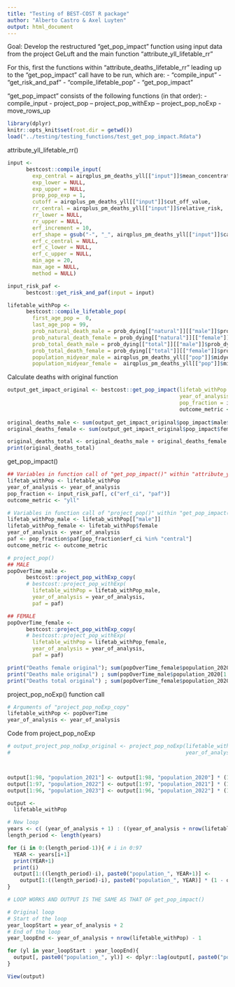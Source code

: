 ```yaml
---
title: "Testing of BEST-COST R package"
author: "Alberto Castro & Axel Luyten"
output: html_document
---
```

Goal:
Develop the restructured "get_pop_impact" function using input data from the project GeLuft and the main function "attribute_yll_lifetable_rr"

For this, first the functions within "attribute_deaths_lifetable_rr" leading up to the 
"get_pop_impact" call have to be run, which are:
- "compile_input"
- "get_risk_and_paf"
- "compile_lifetable_pop"
- "get_pop_impact"

"get_pop_impact" consists of the following functions (in that order):
- compile_input
- project_pop
-- project_pop_withExp
-- project_pop_noExp
- move_rows_up


```r
library(dplyr)
knitr::opts_knit$set(root.dir = getwd()) 
load("../testing/testing_functions/test_get_pop_impact.Rdata")
```

attribute_yll_lifetable_rr()
```r
input <-
      bestcost::compile_input(
        exp_central = airqplus_pm_deaths_yll[["input"]]$mean_concentration, 
        exp_lower = NULL, 
        exp_upper = NULL,
        prop_pop_exp = 1,
        cutoff = airqplus_pm_deaths_yll[["input"]]$cut_off_value,
        rr_central = airqplus_pm_deaths_yll[["input"]]$relative_risk,
        rr_lower = NULL, 
        rr_upper = NULL,
        erf_increment = 10, 
        erf_shape = gsub("-", "_", airqplus_pm_deaths_yll[["input"]]$calculation_method),
        erf_c_central = NULL, 
        erf_c_lower = NULL, 
        erf_c_upper = NULL,
        min_age = 20,
        max_age = NULL,
        method = NULL)

input_risk_paf <-
      bestcost::get_risk_and_paf(input = input)

lifetable_withPop <-
      bestcost::compile_lifetable_pop(
        first_age_pop =  0,
        last_age_pop = 99,
        prob_natural_death_male = prob_dying[["natural"]][["male"]]$prob_dying,
        prob_natural_death_female = prob_dying[["natural"]][["female"]]$prob_dying,
        prob_total_death_male = prob_dying[["total"]][["male"]]$prob_dying,
        prob_total_death_female = prob_dying[["total"]][["female"]]$prob_dying,
        population_midyear_male = airqplus_pm_deaths_yll[["pop"]]$midyear_population_male,
        population_midyear_female =  airqplus_pm_deaths_yll[["pop"]]$midyear_population_female)
```

Calculate deaths with original function
```r
output_get_impact_original <- bestcost::get_pop_impact(lifetab_withPop = lifetable_withPop,
                                                       year_of_analysis = year_of_analysis,
                                                       pop_fraction = input_risk_paf[, c("erf_ci", "paf")],
                                                       outcome_metric <- "yll")
  
original_deaths_male <- sum(output_get_impact_original$pop_impact$male$erf_ci_central$population_2020[21:99])
original_deaths_female <- sum(output_get_impact_original$pop_impact$female$erf_ci_central$population_2020[21:99])

original_deaths_total <- original_deaths_male + original_deaths_female
print(original_deaths_total)
```


get_pop_impact()
```r

## Variables in function call of "get_pop_impact()" within "attribute_yll_lifetable"
lifetab_withPop <- lifetable_withPop
year_of_analysis <- year_of_analysis
pop_fraction <- input_risk_paf[, c("erf_ci", "paf")]
outcome_metric <- "yll"

# Variables in function call of "project_pop()" within "get_pop_impact()"
lifetab_withPop_male <- lifetab_withPop[["male"]]
lifetab_withPop_female <- lifetab_withPop$female
year_of_analysis <- year_of_analysis
paf <- pop_fraction$paf[pop_fraction$erf_ci %in% "central"]
outcome_metric <- outcome_metric

# project_pop()
## MALE
popOverTime_male <-
      bestcost::project_pop_withExp_copy(
      # bestcost::project_pop_withExp(
        lifetable_withPop = lifetab_withPop_male,
        year_of_analysis = year_of_analysis,
        paf = paf)

## FEMALE
popOverTime_female <-
      bestcost::project_pop_withExp_copy(
      # bestcost::project_pop_withExp(
        lifetable_withPop = lifetab_withPop_female,
        year_of_analysis = year_of_analysis,
        paf = paf)

print("Deaths female original"); sum(popOverTime_female$population_2020[1:100])
print("Deaths male original") ; sum(popOverTime_male$population_2020[1:100])
print("Deaths total original") ; sum(popOverTime_female$population_2020[1:100]) + sum(popOverTime_male$population_2020[1:100])
```

project_pop_noExp() function call
```r
# Arguments of "project_pop_noExp_copy"
lifetable_withPop <- popOverTime
year_of_analysis <- year_of_analysis
```

Code from project_pop_noExp
```r
# output_project_pop_noExp_original <- project_pop_noExp(lifetable_withPop = popOverTime,
#                                                        year_of_analysis = year_of_analysis)



output[1:98, "population_2021"] <- output[1:98, "population_2020"] * (1 - output$death_probability_total[2:99])
output[1:97, "population_2022"] <- output[1:97, "population_2021"] * (1 - output$death_probability_total[3:99])
output[1:96, "population_2023"] <- output[1:96, "population_2022"] * (1 - output$death_probability_total[4:99])

output <-
  lifetable_withPop

# New loop
years <- c( (year_of_analysis + 1) : ((year_of_analysis + nrow(lifetable_withPop) - 2)) )
length_period <- length(years)

for (i in 0:(length_period-1)){ # i in 0:97
  YEAR <- years[i+1]
  print(YEAR+1)
  print(i)
  output[1:((length_period)-i), paste0("population_", YEAR+1)] <- 
    output[1:((length_period)-i), paste0("population_", YEAR)] * (1 - output$death_probability_total[(i+2):(length_period+1)])
}

# LOOP WORKS AND OUTPUT IS THE SAME AS THAT OF get_pop_impact()

# Original loop
# Start of the loop
year_loopStart = year_of_analysis + 2
# End of the loop
year_loopEnd <- year_of_analysis + nrow(lifetable_withPop) - 1

for (yl in year_loopStart : year_loopEnd){
  output[, paste0("population_", yl)] <- dplyr::lag(output[, paste0("population_", yl-1)]) * (1 - dplyr::lag(output$death_probability_total))
}

View(output)


```

